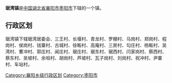 {{中国乡级行政区
|行政区全称 = 琚湾镇
|景观照片文件名 = 
|景观照片描述 = 
|汉语拼音 =
|其他语言 = 
|其他语言名称 = 
|位置图文件名 = 
|位置图描述 = 
|自定义图片=
|上级行政区 = [[湖北省|湖北省]][[襄阳市|襄阳市]][[枣阳市|枣阳市]]
|行政区类别 = 镇
|行政区划代码 = 
|行政区划 = 
|村委会 = 
|居委会 = 
|建置时间 = 
|领导职位 = 
|领导名称 = 
|政府驻地 = 
|毗邻 = 
|地理坐标 = 
|总面积 = 
|总人口 = 
|户籍人口 = 
|户籍人口年份 = 
|常住人口 = 
|常住人口年份 = 
|人口密度 = 
|GDP = 
|邮政编码 = 
|电话区号 = 
|官方网站 = 
|网站名称 = 
}}
'''琚湾镇'''是[[中华人民共和国|中国]][[湖北省|湖北省]][[襄阳市|襄阳市]][[枣阳市|枣阳市]]下辖的一个镇。

== 行政区划 ==

琚湾镇下辖琚湾居委会、三王村、长堰村、青龙村、罗棚村、马岗村、郑岗村、程岗村、侯岗村、钱寨村、古城村、徐畈村、高庵村、三房村、勾庄村、杨畈村、吴湾村、曹冲村、郭庄村、闻庄村、琚庄村、琚东村、琚西村、闫家岗村、蔡西村、蔡东村、吴坡村、余咀村、胡岗村、芦坡村、瓦子岗村、刘岗村、祝冲村、尹寨村、车站村。

{{湖北小作品}}
{{枣阳市行政区划}}

[[Category:襄阳乡级行政区划|Category:襄阳乡级行政区划]]
[[Category:枣阳市|Category:枣阳市]]
